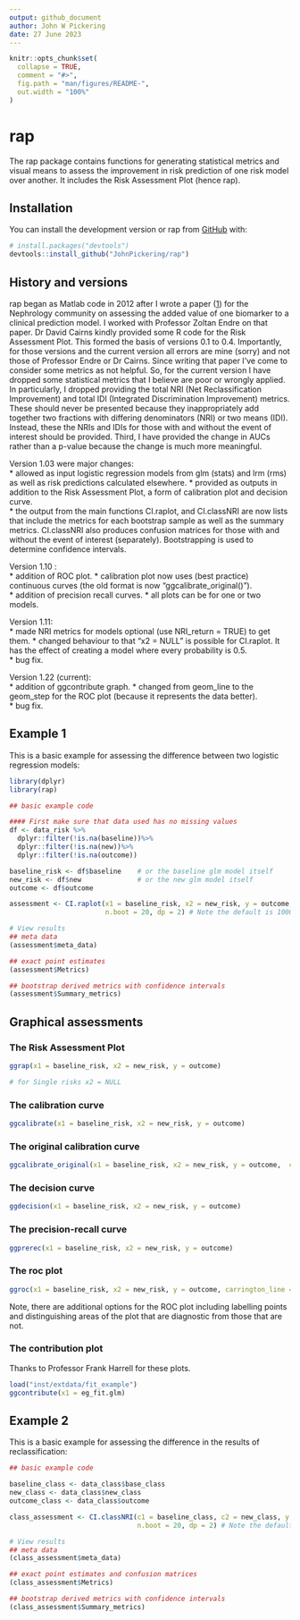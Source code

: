 ```yaml
---
output: github_document
author: John W Pickering
date: 27 June 2023
---
```


<!-- README.md is generated from README.Rmd. Please edit that file -->

```r
knitr::opts_chunk$set(
  collapse = TRUE,
  comment = "#>",
  fig.path = "man/figures/README-",
  out.width = "100%"
)
```

# rap

<!-- badges: start -->
<!-- badges: end -->

The rap package contains functions for generating statistical metrics and visual means to assess the improvement in risk prediction of one risk model over another.  It includes the Risk Assessment Plot (hence rap).  

## Installation

You can install the development version or rap from [GitHub](https://github.com/) with:

``` r
# install.packages("devtools")
devtools::install_github("JohnPickering/rap")
```

## History and versions

rap began as Matlab code in 2012 after I wrote a paper ([1](https://cjasn.asnjournals.org/content/7/8/1355){target="_blank"}) for the Nephrology community on assessing the added value of one biomarker to a clinical prediction model. I worked with Professor Zoltan Endre on that paper.  Dr David Cairns kindly provided some R code for the Risk Assessment Plot.  This formed the basis of versions 0.1 to 0.4. Importantly, for those versions and the current version all errors are mine (sorry) and not those of Professor Endre or Dr Cairns. Since writing that paper I've come to consider some metrics as not helpful.  So, for the current version I have dropped some statistical metrics that I believe are poor or wrongly applied.  In particularly, I dropped providing the total NRI (Net Reclassification Improvement) and total IDI (Integrated Discrimination Improvement) metrics.  These should never be presented because they inappropriately add together two fractions with differing denominators (NRI) or two means (IDI).  Instead, these the NRIs and IDIs for those with and without the event of interest should be provided. Third, I have provided the change in AUCs rather than a p-value because the change is much more meaningful.  

Version 1.03 were major changes:  
* allowed as input logistic regression models from glm (stats) and lrm (rms) as well as risk predictions calculated elsewhere.
* provided as outputs in addition to the Risk Assessment Plot, a form of calibration plot and decision curve.  
* the output from the main functions CI.raplot, and CI.classNRI are now lists that include the metrics for each bootstrap sample as well as the summary metrics. CI.classNRI also produces confusion matrices for those with and without the event of interest (separately). Bootstrapping is used to determine confidence intervals.  
 
Version 1.10 :  
* addition of ROC plot. 
* calibration plot now uses (best practice) continuous curves (the old format is now "ggcalibrate_original()").  
* addition of precision recall curves.
* all plots can be for one or two models.  

Version 1.11:  
* made NRI metrics for models optional (use NRI_return = TRUE) to get them. 
* changed behaviour to that "x2 = NULL" is possible for CI.raplot.  It has the effect of creating a model where every probability is 0.5.   
* bug fix.  

Version 1.22 (current):  
* addition of ggcontribute graph.
* changed from  geom_line to the geom_step for the ROC plot (because it represents the data better).   
* bug fix.  

## Example 1

This is a basic example for assessing the difference between two logistic regression models:

```r
library(dplyr)
library(rap)

## basic example code

#### First make sure that data used has no missing values
df <- data_risk %>% 
  dplyr::filter(!is.na(baseline))%>% 
  dplyr::filter(!is.na(new))%>% 
  dplyr::filter(!is.na(outcome))

baseline_risk <- df$baseline    # or the baseline glm model itself
new_risk <- df$new              # or the new glm model itself
outcome <- df$outcome

assessment <- CI.raplot(x1 = baseline_risk, x2 = new_risk, y = outcome,
                        n.boot = 20, dp = 2) # Note the default is 1000 bootstraps (n.boot = 1000).  This can take quite some time to run, so when testing I use a smaller number of bootstraps.  

# View results  
## meta data  
(assessment$meta_data)

## exact point estimates  
(assessment$Metrics)

## bootstrap derived metrics with confidence intervals  
(assessment$Summary_metrics)

```

## Graphical assessments

### The Risk Assessment Plot
```r
ggrap(x1 = baseline_risk, x2 = new_risk, y = outcome)

# for Single risks x2 = NULL
```

### The calibration curve
```r
ggcalibrate(x1 = baseline_risk, x2 = new_risk, y = outcome)

```

### The original calibration curve
```r
ggcalibrate_original(x1 = baseline_risk, x2 = new_risk, y = outcome,  cut_type = "interval")

```

### The decision curve
```r
ggdecision(x1 = baseline_risk, x2 = new_risk, y = outcome)

```

### The precision-recall curve
```r
ggprerec(x1 = baseline_risk, x2 = new_risk, y = outcome)

```

### The roc plot
```r
ggroc(x1 = baseline_risk, x2 = new_risk, y = outcome, carrington_line = TRUE)

```

Note, there are additional options for the ROC plot including labelling points and distinguishing areas of the plot that are diagnostic from those that are not.  

### The contribution plot

Thanks to Professor Frank Harrell for these plots.  

```r
load("inst/extdata/fit_example")
ggcontribute(x1 = eg_fit.glm)

```

## Example 2

This is a basic example for assessing the difference in the results of reclassification:

```r
## basic example code

baseline_class <- data_class$base_class
new_class <- data_class$new_class
outcome_class <- data_class$outcome

class_assessment <- CI.classNRI(c1 = baseline_class, c2 = new_class, y = outcome_class, 
                                n.boot = 20, dp = 2) # Note the default is 2000 bootstraps (n.boot = 2000).  This can take quite some time to run, so when testing I use a smaller number of bootstraps.  

# View results  
## meta data  
(class_assessment$meta_data)

## exact point estimates and confusion matrices
(class_assessment$Metrics)

## bootstrap derived metrics with confidence intervals  
(class_assessment$Summary_metrics)

```


